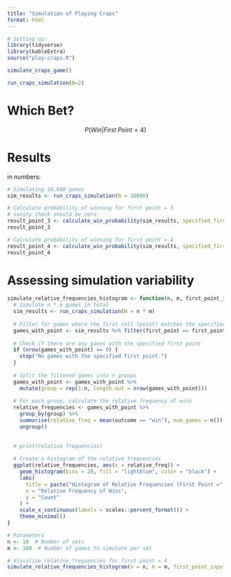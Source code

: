 ```yaml
---
title: "Simulation of Playing Craps"
format: html
---
```



```r
# Setting up:
library(tidyverse)
library(kableExtra)
source("play-craps.R")
```

```r
simulate_craps_game()
```

```r
run_craps_simulation(N=2)
```

# Which Bet?

$$ P(Win|First\;Point=4)$$

# Results

in numbers: 

```r
# Simulating 10,000 games
sim_results <- run_craps_simulation(N = 10000)

# Calculate probability of winning for first point = 3
# sanity check should be zero
result_point_3 <- calculate_win_probability(sim_results, specified_first_point= 3)
result_point_3

# Calculate probability of winning for first point = 4
result_point_4 <- calculate_win_probability(sim_results, specified_first_point = 4)
result_point_4
```




# Assessing simulation variability

```r
simulate_relative_frequencies_histogram <- function(n, m, first_point_input) {
  # Simulate n * m games in total
  sim_results <- run_craps_simulation(N = n * m)
  
  # Filter for games where the first roll (point) matches the specified first_point_input
  games_with_point <- sim_results %>% filter(first_point == first_point_input)
  
  # Check if there are any games with the specified first point
  if (nrow(games_with_point) == 0) {
    stop("No games with the specified first point.")
  }
  
  # Split the filtered games into n groups
  games_with_point <- games_with_point %>%
    mutate(group = rep(1:n, length.out = nrow(games_with_point)))
  
  # For each group, calculate the relative frequency of wins
  relative_frequencies <- games_with_point %>%
    group_by(group) %>%
    summarise(relative_freq = mean(outcome == "win"), num_games = n()) %>%
    ungroup()
  
  
  # print(relative_frequencies)
  
  # Create a histogram of the relative frequencies
  ggplot(relative_frequencies, aes(x = relative_freq)) +
    geom_histogram(bins = 20, fill = "lightblue", color = "black") +
    labs(
      title = paste("Histogram of Relative Frequencies (First Point =", first_point_input, ")"),
      x = "Relative Frequency of Wins",
      y = "Count"
    ) +
    scale_x_continuous(labels = scales::percent_format()) +
    theme_minimal()
}

# Parameters
n <- 10  # Number of sets
m <- 100  # Number of games to simulate per set

# Visualize relative frequencies for first point = 4
simulate_relative_frequencies_histogram(n = n, m = m, first_point_input = 4)

```

